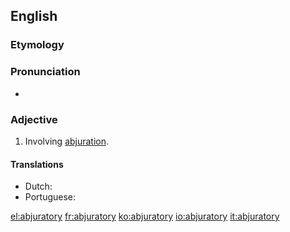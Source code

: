 ==English==

===Etymology===
{{suffix|abjure|atory|lang=en}}

===Pronunciation===
* {{a|US}} {{IPA|/æbˈd͡ʒʊɹ.əˌtɔɹ.i/|lang=en}}

===Adjective===
{{en-adj}}

# Involving [[abjuration]].

====Translations====
{{trans-top|involving abjuration}}
* Dutch: {{t|nl|herroepbaar}}
* Portuguese: {{t|pt|abjuratório}}
{{trans-mid}}
{{trans-bottom}}

[[el:abjuratory]]
[[fr:abjuratory]]
[[ko:abjuratory]]
[[io:abjuratory]]
[[it:abjuratory]]